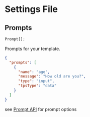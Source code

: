 # Settings File

## Prompts

```ts title="Type"
Prompt[];
```

Prompts for your template.

```json title="settings.json"
{
  "prompts": [
    {
      "name": "age",
      "message": "How old are you?",
      "type": "input",
      "tpsType": "data"
    }
  ]
}
```

see [Prompt API](./prompt) for prompt options
